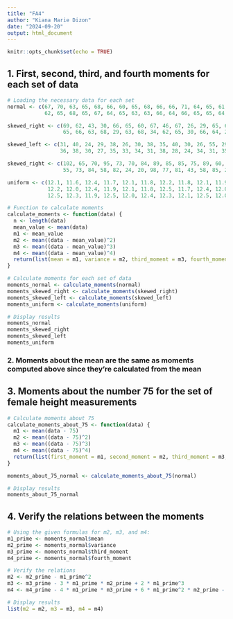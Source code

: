 ```yaml
---
title: "FA4"
author: "Kiana Marie Dizon"
date: "2024-09-20"
output: html_document
---
```


```r
knitr::opts_chunk$set(echo = TRUE)
```

## 1. First, second, third, and fourth moments for each set of data

```r
# Loading the necessary data for each set
normal <- c(67, 70, 63, 65, 68, 66, 60, 65, 68, 66, 66, 71, 64, 65, 61, 66, 65, 63, 67, 64, 67, 64, 67, 62, 65, 68, 66, 68, 64, 67, 
            62, 65, 68, 65, 67, 64, 65, 63, 63, 66, 64, 66, 65, 65, 64, 67, 66, 63, 66, 63)

skewed_right <- c(69, 62, 43, 30, 66, 65, 60, 67, 46, 67, 26, 29, 65, 61, 60, 67, 26, 24, 65, 63, 67, 64, 26, 63, 68, 61, 34, 60, 
                  65, 66, 63, 68, 29, 63, 68, 34, 62, 65, 30, 66, 64, 24, 65, 63, 66, 66, 35, 34, 33, 34)

skewed_left <- c(31, 40, 24, 29, 38, 26, 30, 38, 35, 40, 30, 26, 55, 29, 30, 26, 36, 40, 35, 26, 34, 40, 25, 28, 29, 26, 24, 28, 
                 36, 38, 30, 27, 35, 33, 34, 31, 38, 28, 24, 34, 31, 35, 22, 24, 24, 36, 34, 25, 34, 28)

skewed_right <- c(102, 65, 70, 95, 73, 70, 84, 89, 85, 85, 75, 89, 60, 76, 89, 85, 76, 92, 93, 85, 10, 93, 58, 82, 25, 43, 75, 
                  55, 73, 84, 58, 82, 24, 20, 98, 77, 81, 43, 58, 85, 22, 85, 30, 58, 72, 79, 44, 65, 77)

uniform <- c(12.1, 11.6, 12.4, 11.7, 12.1, 11.8, 12.2, 11.8, 12.1, 11.9, 12.3, 12.0, 12.1, 11.9, 12.2, 12.0, 12.4, 11.8, 12.3, 11.7, 
             12.2, 12.0, 12.4, 11.9, 12.1, 11.8, 12.5, 11.7, 12.4, 12.0, 12.1, 11.9, 12.5, 12.0, 12.3, 12.1, 12.2, 11.9, 12.4, 12.1, 
             12.5, 12.3, 11.9, 12.5, 12.0, 12.4, 12.3, 12.1, 12.5, 12.0)

# Function to calculate moments
calculate_moments <- function(data) {
  n <- length(data)
  mean_value <- mean(data)
  m1 <- mean_value
  m2 <- mean((data - mean_value)^2)
  m3 <- mean((data - mean_value)^3)
  m4 <- mean((data - mean_value)^4)
  return(list(mean = m1, variance = m2, third_moment = m3, fourth_moment = m4))
}

# Calculate moments for each set of data
moments_normal <- calculate_moments(normal)
moments_skewed_right <- calculate_moments(skewed_right)
moments_skewed_left <- calculate_moments(skewed_left)
moments_uniform <- calculate_moments(uniform)

# Display results
moments_normal
moments_skewed_right
moments_skewed_left
moments_uniform

```
### 2. Moments about the mean are the same as moments computed above since they're calculated from the mean

## 3. Moments about the number 75 for the set of female height measurements

```r
# Calculate moments about 75
calculate_moments_about_75 <- function(data) {
  m1 <- mean(data - 75)
  m2 <- mean((data - 75)^2)
  m3 <- mean((data - 75)^3)
  m4 <- mean((data - 75)^4)
  return(list(first_moment = m1, second_moment = m2, third_moment = m3, fourth_moment = m4))
}

moments_about_75_normal <- calculate_moments_about_75(normal)

# Display results
moments_about_75_normal

```
## 4. Verify the relations between the moments

```r
# Using the given formulas for m2, m3, and m4:
m1_prime <- moments_normal$mean
m2_prime <- moments_normal$variance
m3_prime <- moments_normal$third_moment
m4_prime <- moments_normal$fourth_moment

# Verify the relations
m2 <- m2_prime - m1_prime^2
m3 <- m3_prime - 3 * m1_prime * m2_prime + 2 * m1_prime^3
m4 <- m4_prime - 4 * m1_prime * m3_prime + 6 * m1_prime^2 * m2_prime - 3 * m1_prime^4

# Display results
list(m2 = m2, m3 = m3, m4 = m4)

```
